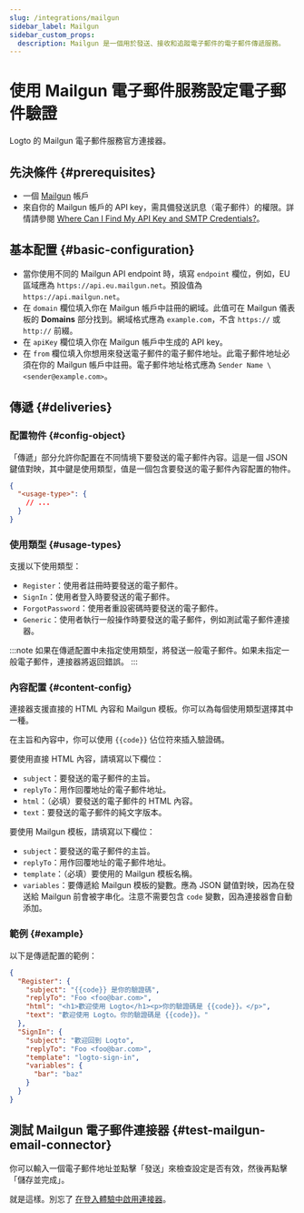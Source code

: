 ```yaml
---
slug: /integrations/mailgun
sidebar_label: Mailgun
sidebar_custom_props:
  description: Mailgun 是一個用於發送、接收和追蹤電子郵件的電子郵件傳遞服務。
---
```



# 使用 Mailgun 電子郵件服務設定電子郵件驗證

Logto 的 Mailgun 電子郵件服務官方連接器。

<GuideTip />

## 先決條件 \{#prerequisites}

- 一個 [Mailgun](https://www.mailgun.com/) 帳戶
- 來自你的 Mailgun 帳戶的 API key，需具備發送訊息（電子郵件）的權限。詳情請參閱 [Where Can I Find My API Key and SMTP Credentials?](https://help.mailgun.com/hc/en-us/articles/203380100-Where-Can-I-Find-My-API-Key-and-SMTP-Credentials-)。

## 基本配置 \{#basic-configuration}

- 當你使用不同的 Mailgun API endpoint 時，填寫 `endpoint` 欄位，例如，EU 區域應為 `https://api.eu.mailgun.net`。預設值為 `https://api.mailgun.net`。
- 在 `domain` 欄位填入你在 Mailgun 帳戶中註冊的網域。此值可在 Mailgun 儀表板的 **Domains** 部分找到。網域格式應為 `example.com`，不含 `https://` 或 `http://` 前綴。
- 在 `apiKey` 欄位填入你在 Mailgun 帳戶中生成的 API key。
- 在 `from` 欄位填入你想用來發送電子郵件的電子郵件地址。此電子郵件地址必須在你的 Mailgun 帳戶中註冊。電子郵件地址格式應為 `Sender Name \<sender@example.com>`。

## 傳遞 \{#deliveries}

### 配置物件 \{#config-object}

「傳遞」部分允許你配置在不同情境下要發送的電子郵件內容。這是一個 JSON 鍵值對映，其中鍵是使用類型，值是一個包含要發送的電子郵件內容配置的物件。

```json
{
  "<usage-type>": {
    // ...
  }
}
```

### 使用類型 \{#usage-types}

支援以下使用類型：

- `Register`：使用者註冊時要發送的電子郵件。
- `SignIn`：使用者登入時要發送的電子郵件。
- `ForgotPassword`：使用者重設密碼時要發送的電子郵件。
- `Generic`：使用者執行一般操作時要發送的電子郵件，例如測試電子郵件連接器。

:::note
如果在傳遞配置中未指定使用類型，將發送一般電子郵件。如果未指定一般電子郵件，連接器將返回錯誤。
:::

### 內容配置 \{#content-config}

連接器支援直接的 HTML 內容和 Mailgun 模板。你可以為每個使用類型選擇其中一種。

在主旨和內容中，你可以使用 `{{code}}` 佔位符來插入驗證碼。

要使用直接 HTML 內容，請填寫以下欄位：

- `subject`：要發送的電子郵件的主旨。
- `replyTo`：用作回覆地址的電子郵件地址。
- `html`：（必填）要發送的電子郵件的 HTML 內容。
- `text`：要發送的電子郵件的純文字版本。

要使用 Mailgun 模板，請填寫以下欄位：

- `subject`：要發送的電子郵件的主旨。
- `replyTo`：用作回覆地址的電子郵件地址。
- `template`：（必填）要使用的 Mailgun 模板名稱。
- `variables`：要傳遞給 Mailgun 模板的變數。應為 JSON 鍵值對映，因為在發送給 Mailgun 前會被字串化。注意不需要包含 `code` 變數，因為連接器會自動添加。

### 範例 \{#example}

以下是傳遞配置的範例：

```json
{
  "Register": {
    "subject": "{{code}} 是你的驗證碼",
    "replyTo": "Foo <foo@bar.com>",
    "html": "<h1>歡迎使用 Logto</h1><p>你的驗證碼是 {{code}}。</p>",
    "text": "歡迎使用 Logto。你的驗證碼是 {{code}}。"
  },
  "SignIn": {
    "subject": "歡迎回到 Logto",
    "replyTo": "Foo <foo@bar.com>",
    "template": "logto-sign-in",
    "variables": {
      "bar": "baz"
    }
  }
}
```

## 測試 Mailgun 電子郵件連接器 \{#test-mailgun-email-connector}

你可以輸入一個電子郵件地址並點擊「發送」來檢查設定是否有效，然後再點擊「儲存並完成」。

就是這樣。別忘了 [在登入體驗中啟用連接器](/connectors/email-connectors/#enable-email-sign-up-or-sign-in)。
